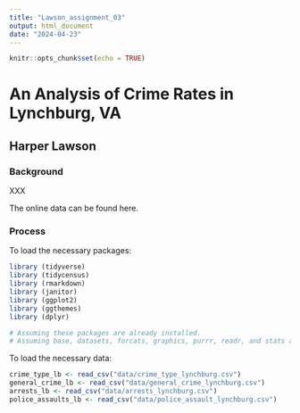 ```yaml
---
title: "Lawson_assignment_03"
output: html_document
date: "2024-04-23"
---
```


```r
knitr::opts_chunk$set(echo = TRUE)
```

# **An Analysis of Crime Rates in Lynchburg, VA**

## Harper Lawson

### Background

XXX

The online data can be found here.

### Process

To load the necessary packages:

```r

library (tidyverse)
library (tidycensus)
library (rmarkdown)
library (janitor)
library (ggplot2)
library (ggthemes)
library (dplyr)

# Assuming these packages are already installed.
# Assuming base, datasets, forcats, graphics, purrr, readr, and stats are already installed and loaded.

```

To load the necessary data:

```r

crime_type_lb <- read_csv("data/crime_type_lynchburg.csv")
general_crime_lb <- read_csv("data/general_crime_lynchburg.csv")
arrests_lb <- read_csv("data/arrests_lynchburg.csv")
police_assaults_lb <- read_csv("data/police_assault_lynchburg.csv")

```

